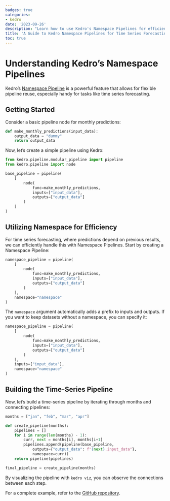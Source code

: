 ```yaml
---
badges: true
categories:
- kedro
date: '2023-09-26'
description: "Learn how to use Kedro's Namespace Pipelines for efficient time series forecasting."
title: 'A Guide to Kedro Namespace Pipelines for Time Series Forecasting'
toc: true
---
```


# Understanding Kedro's Namespace Pipelines

Kedro's [Namespace Pipeline](https://docs.kedro.org/en/0.18.0/tutorial/namespace_pipelines.html) is a powerful feature that allows for flexible pipeline reuse, especially handy for tasks like time series forecasting.

## Getting Started

Consider a basic pipeline node for monthly predictions:

```python
def make_monthly_predictions(input_data):
    output_data = "dummy"
    return output_data
```

Now, let's create a simple pipeline using Kedro:

```python
from kedro.pipeline.modular_pipeline import pipeline
from kedro.pipeline import node

base_pipeline = pipeline(
    [
        node(
            func=make_monthly_predictions,
            inputs=["input_data"],
            outputs=["output_data"]
        )
    ]
)
```

## Utilizing Namespace for Efficiency

For time series forecasting, where predictions depend on previous results, we can efficiently handle this with Namespace Pipelines. Start by creating a Namespace Pipeline:

```python
namespace_pipeline = pipeline(
    [
        node(
            func=make_monthly_predictions,
            inputs=["input_data"],
            outputs=["output_data"]
        )
    ],
    namespace="namespace"
)
```

The `namespace` argument automatically adds a prefix to inputs and outputs. If you want to keep datasets without a namespace, you can specify it:

```python
namespace_pipeline = pipeline(
    [
        node(
            func=make_monthly_predictions,
            inputs=["input_data"],
            outputs=["output_data"]
        )
    ],
    inputs=["input_data"],
    namespace="namespace"
)
```

## Building the Time-Series Pipeline

Now, let's build a time-series pipeline by iterating through months and connecting pipelines:

```python
months = ["jan", "feb", "mar", "apr"]

def create_pipeline(months):
    pipelines = []
    for i in range(len(months) - 1):
        curr, next = months[i], months[i+1]
        pipelines.append(pipeline(base_pipeline,
            outputs={"output_data": f"{next}.input_data"},
            namespace=curr))
    return pipeline(pipelines)

final_pipeline = create_pipeline(months)
```

By visualizing the pipeline with `kedro viz`, you can observe the connections between each step.

For a complete example, refer to the [GitHub repository](https://github.com/noklam/kedro_gallery/tree/master/loop-pipeline).
